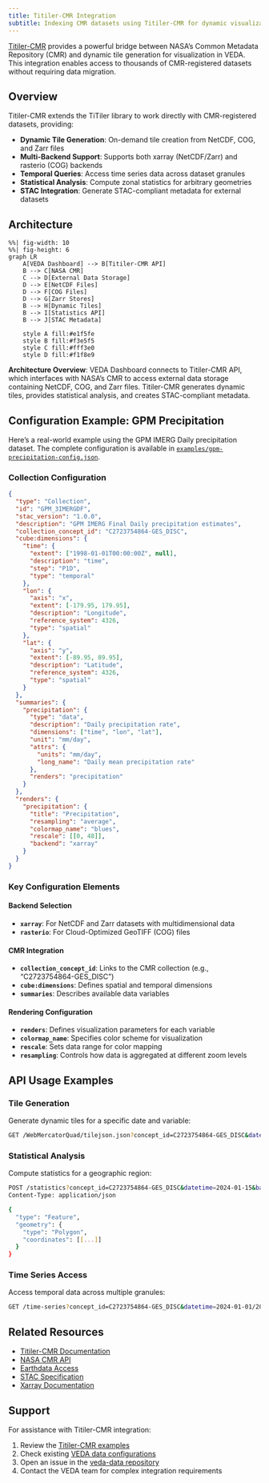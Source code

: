 ```yaml
---
title: Titiler-CMR Integration
subtitle: Indexing CMR datasets using Titiler-CMR for dynamic visualization
---
```


[Titiler-CMR](https://developmentseed.org/titiler-cmr/) provides a powerful bridge between NASA's Common Metadata Repository (CMR) and dynamic tile generation for visualization in VEDA. This integration enables access to thousands of CMR-registered datasets without requiring data migration.

## Overview

Titiler-CMR extends the TiTiler library to work directly with CMR-registered datasets, providing:

- **Dynamic Tile Generation**: On-demand tile creation from NetCDF, COG, and Zarr files
- **Multi-Backend Support**: Supports both xarray (NetCDF/Zarr) and rasterio (COG) backends
- **Temporal Queries**: Access time series data across dataset granules
- **Statistical Analysis**: Compute zonal statistics for arbitrary geometries
- **STAC Integration**: Generate STAC-compliant metadata for external datasets

## Architecture

```mermaid
%%| fig-width: 10
%%| fig-height: 6
graph LR
    A[VEDA Dashboard] --> B[Titiler-CMR API]
    B --> C[NASA CMR]
    C --> D[External Data Storage]
    D --> E[NetCDF Files]
    D --> F[COG Files]
    D --> G[Zarr Stores]
    B --> H[Dynamic Tiles]
    B --> I[Statistics API]
    B --> J[STAC Metadata]
    
    style A fill:#e1f5fe
    style B fill:#f3e5f5
    style C fill:#fff3e0
    style D fill:#f1f8e9
```

::: {.callout-note}
**Architecture Overview**: VEDA Dashboard connects to Titiler-CMR API, which interfaces with NASA's CMR to access external data storage containing NetCDF, COG, and Zarr files. Titiler-CMR generates dynamic tiles, provides statistical analysis, and creates STAC-compliant metadata.
:::

## Configuration Example: GPM Precipitation

Here's a real-world example using the GPM IMERG Daily precipitation dataset. The complete configuration is available in [`examples/gpm-precipitation-config.json`](./examples/gpm-precipitation-config.json).

### Collection Configuration

```json
{
  "type": "Collection",
  "id": "GPM_3IMERGDF",
  "stac_version": "1.0.0",
  "description": "GPM IMERG Final Daily precipitation estimates",
  "collection_concept_id": "C2723754864-GES_DISC",
  "cube:dimensions": {
    "time": {
      "extent": ["1998-01-01T00:00:00Z", null],
      "description": "time",
      "step": "P1D",
      "type": "temporal"
    },
    "lon": {
      "axis": "x",
      "extent": [-179.95, 179.95],
      "description": "Longitude",
      "reference_system": 4326,
      "type": "spatial"
    },
    "lat": {
      "axis": "y",
      "extent": [-89.95, 89.95],
      "description": "Latitude",
      "reference_system": 4326,
      "type": "spatial"
    }
  },
  "summaries": {
    "precipitation": {
      "type": "data",
      "description": "Daily precipitation rate",
      "dimensions": ["time", "lon", "lat"],
      "unit": "mm/day",
      "attrs": {
        "units": "mm/day",
        "long_name": "Daily mean precipitation rate"
      },
      "renders": "precipitation"
    }
  },
  "renders": {
    "precipitation": {
      "title": "Precipitation",
      "resampling": "average",
      "colormap_name": "blues",
      "rescale": [[0, 48]],
      "backend": "xarray"
    }
  }
}
```

### Key Configuration Elements

#### Backend Selection
- **`xarray`**: For NetCDF and Zarr datasets with multidimensional data
- **`rasterio`**: For Cloud-Optimized GeoTIFF (COG) files

#### CMR Integration
- **`collection_concept_id`**: Links to the CMR collection (e.g., "C2723754864-GES_DISC")
- **`cube:dimensions`**: Defines spatial and temporal dimensions
- **`summaries`**: Describes available data variables

#### Rendering Configuration
- **`renders`**: Defines visualization parameters for each variable
- **`colormap_name`**: Specifies color scheme for visualization
- **`rescale`**: Sets data range for color mapping
- **`resampling`**: Controls how data is aggregated at different zoom levels

## API Usage Examples

### Tile Generation

Generate dynamic tiles for a specific date and variable:

```bash
GET /WebMercatorQuad/tilejson.json?concept_id=C2723754864-GES_DISC&datetime=2024-01-15&backend=xarray&variable=precipitation&rescale=0,50&colormap_name=blues
```

### Statistical Analysis

Compute statistics for a geographic region:

```bash
POST /statistics?concept_id=C2723754864-GES_DISC&datetime=2024-01-15&backend=xarray&variable=precipitation
Content-Type: application/json

{
  "type": "Feature",
  "geometry": {
    "type": "Polygon",
    "coordinates": [[...]]
  }
}
```

### Time Series Access

Access temporal data across multiple granules:

```bash
GET /time-series?concept_id=C2723754864-GES_DISC&datetime=2024-01-01/2024-01-31&backend=xarray&variable=precipitation&lat=40.7&lon=-74.0
```





## Related Resources

- [Titiler-CMR Documentation](https://developmentseed.org/titiler-cmr/)
- [NASA CMR API](https://cmr.earthdata.nasa.gov/search/)
- [Earthdata Access](https://github.com/nsidc/earthaccess)
- [STAC Specification](https://stacspec.org/)
- [Xarray Documentation](https://docs.xarray.dev/)

## Support

For assistance with Titiler-CMR integration:

1. Review the [Titiler-CMR examples](https://developmentseed.org/titiler-cmr/dev/examples/)
2. Check existing [VEDA data configurations](https://github.com/NASA-IMPACT/veda-data)
3. Open an issue in the [veda-data repository](https://github.com/NASA-IMPACT/veda-data/issues)
4. Contact the VEDA team for complex integration requirements